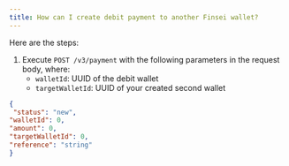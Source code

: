 ```yaml
---
title: How can I create debit payment to another Finsei wallet?
---
```


Here are the steps:

1. Execute `POST /v3/payment` with the following parameters in the request body, where:
   - `walletId`: UUID of the debit wallet
   - `targetWalletId`: UUID of your created second wallet

```json
{
 "status": "new", 
"walletId": 0, 
"amount": 0, 
"targetWalletId": 0, 
"reference": "string"					
}
```